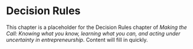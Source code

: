 # Decision Rules

This chapter is a placeholder for the Decision Rules chapter of *Making the Call: Knowing what you know, learning what you can, and acting under uncertainty in entrepreneurship*. Content will fill in quickly.
